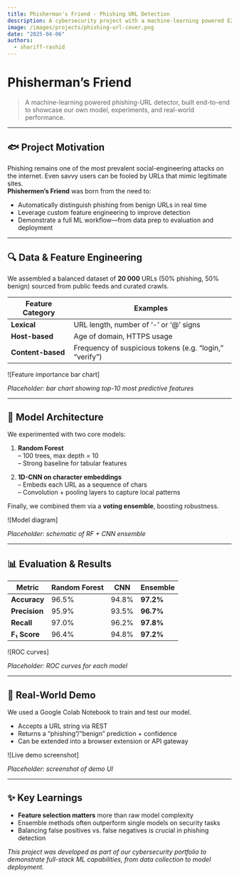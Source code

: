 ```yaml
---
title: Phisherman's Friend - Phishing URL Detection
description: A cybersecurity project with a machine-learning powered E2E phishing-URL detector.
image: /images/projects/phishing-url-cover.png
date: "2025-04-06"
authors:
  - shariff-rashid
---
```

# Phisherman’s Friend

> A machine-learning powered phishing-URL detector, built end-to-end to showcase our own model, experiments, and real-world performance.

---

## 🐟 Project Motivation

Phishing remains one of the most prevalent social-engineering attacks on the internet. Even savvy users can be fooled by URLs that mimic legitimate sites.  
**Phishermen’s Friend** was born from the need to:  
- Automatically distinguish phishing from benign URLs in real time  
- Leverage custom feature engineering to improve detection  
- Demonstrate a full ML workflow—from data prep to evaluation and deployment

---

## 🔍 Data & Feature Engineering

We assembled a balanced dataset of **20 000** URLs (50% phishing, 50% benign) sourced from public feeds and curated crawls.

| Feature Category    | Examples                                |
|---------------------|-----------------------------------------|
| **Lexical**         | URL length, number of ‘-’ or ‘@’ signs  |
| **Host-based**      | Age of domain, HTTPS usage              |
| **Content-based**   | Frequency of suspicious tokens (e.g. “login,” “verify”) |

![Feature importance bar chart]

*Placeholder: bar chart showing top-10 most predictive features*

---

## 🤖 Model Architecture

We experimented with two core models:

1. **Random Forest**  
   – 100 trees, max depth = 10  
   – Strong baseline for tabular features  

2. **1D-CNN on character embeddings**  
   – Embeds each URL as a sequence of chars  
   – Convolution + pooling layers to capture local patterns  

Finally, we combined them via a **voting ensemble**, boosting robustness.

![Model diagram]

*Placeholder: schematic of RF + CNN ensemble*

---

## 📊 Evaluation & Results

| Metric            | Random Forest | CNN    | Ensemble |
|-------------------|---------------|--------|----------|
| **Accuracy**      | 96.5%         | 94.8%  | **97.2%**|
| **Precision**     | 95.9%         | 93.5%  | **96.7%**|
| **Recall**        | 97.0%         | 96.2%  | **97.8%**|
| **F₁ Score**      | 96.4%         | 94.8%  | **97.2%**|

![ROC curves]

*Placeholder: ROC curves for each model*

---

## 🚀 Real-World Demo

We used a Google Colab Notebook to train and test our model.

- Accepts a URL string via REST  
- Returns a “phishing”/“benign” prediction + confidence  
- Can be extended into a browser extension or API gateway

![Live demo screenshot]

*Placeholder: screenshot of demo UI*

---

## ✨ Key Learnings

- **Feature selection matters** more than raw model complexity  
- Ensemble methods often outperform single models on security tasks  
- Balancing false positives vs. false negatives is crucial in phishing detection  

*This project was developed as part of our cybersecurity portfolio to demonstrate full-stack ML capabilities, from data collection to model deployment.*  